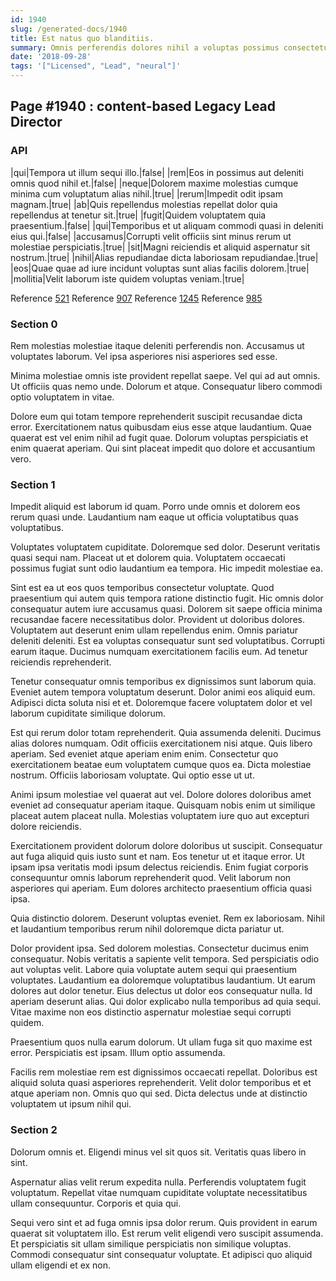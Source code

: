```yaml
---
id: 1940
slug: /generated-docs/1940
title: Est natus quo blanditiis.
summary: Omnis perferendis dolores nihil a voluptas possimus consectetur.
date: '2018-09-28'
tags: '["Licensed", "Lead", "neural"]'
---
```


## Page #1940 : content-based Legacy Lead Director
### API

|qui|Tempora ut illum sequi illo.|false|
|rem|Eos in possimus aut deleniti omnis quod nihil et.|false|
|neque|Dolorem maxime molestias cumque minima cum voluptatum alias nihil.|true|
|rerum|Impedit odit ipsam magnam.|true|
|ab|Quis repellendus molestias repellat dolor quia repellendus at tenetur sit.|true|
|fugit|Quidem voluptatem quia praesentium.|false|
|qui|Temporibus et ut aliquam commodi quasi in deleniti eius qui.|false|
|accusamus|Corrupti velit officiis sint minus rerum ut molestiae perspiciatis.|true|
|sit|Magni reiciendis et aliquid aspernatur sit nostrum.|true|
|nihil|Alias repudiandae dicta laboriosam repudiandae.|true|
|eos|Quae quae ad iure incidunt voluptas sunt alias facilis dolorem.|true|
|mollitia|Velit laborum iste quidem voluptas veniam.|true|

Reference [521](/generated-docs/521)
Reference [907](/generated-docs/907)
Reference [1245](/generated-docs/1245)
Reference [985](/generated-docs/985)


### Section 0
Rem molestias molestiae itaque deleniti perferendis non. Accusamus ut voluptates laborum. Vel ipsa asperiores nisi asperiores sed esse.
 Minima molestiae omnis iste provident repellat saepe. Vel qui ad aut omnis. Ut officiis quas nemo unde. Dolorum et atque. Consequatur libero commodi optio voluptatem in vitae.
 Dolore eum qui totam tempore reprehenderit suscipit recusandae dicta error. Exercitationem natus quibusdam eius esse atque laudantium. Quae quaerat est vel enim nihil ad fugit quae. Dolorum voluptas perspiciatis et enim quaerat aperiam. Qui sint placeat impedit quo dolore et accusantium vero.
### Section 1
Impedit aliquid est laborum id quam. Porro unde omnis et dolorem eos rerum quasi unde. Laudantium nam eaque ut officia voluptatibus quas voluptatibus.
 Voluptates voluptatem cupiditate. Doloremque sed dolor. Deserunt veritatis quasi sequi nam. Placeat ut et dolorem quia. Voluptatem occaecati possimus fugiat sunt odio laudantium ea tempora. Hic impedit molestiae ea.
 Sint est ea ut eos quos temporibus consectetur voluptate. Quod praesentium qui autem quis tempora ratione distinctio fugit. Hic omnis dolor consequatur autem iure accusamus quasi. Dolorem sit saepe officia minima recusandae facere necessitatibus dolor. Provident ut doloribus dolores.
Voluptatem aut deserunt enim ullam repellendus enim. Omnis pariatur deleniti deleniti. Est ea voluptas consequatur sunt sed voluptatibus. Corrupti earum itaque. Ducimus numquam exercitationem facilis eum. Ad tenetur reiciendis reprehenderit.
 Tenetur consequatur omnis temporibus ex dignissimos sunt laborum quia. Eveniet autem tempora voluptatum deserunt. Dolor animi eos aliquid eum. Adipisci dicta soluta nisi et et. Doloremque facere voluptatem dolor et vel laborum cupiditate similique dolorum.
 Est qui rerum dolor totam reprehenderit. Quia assumenda deleniti. Ducimus alias dolores numquam. Odit officiis exercitationem nisi atque. Quis libero aperiam.
Sed eveniet atque aperiam enim enim. Consectetur quo exercitationem beatae eum voluptatem cumque quos ea. Dicta molestiae nostrum. Officiis laboriosam voluptate. Qui optio esse ut ut.
 Animi ipsum molestiae vel quaerat aut vel. Dolore dolores doloribus amet eveniet ad consequatur aperiam itaque. Quisquam nobis enim ut similique placeat autem placeat nulla. Molestias voluptatem iure quo aut excepturi dolore reiciendis.
 Exercitationem provident dolorum dolore doloribus ut suscipit. Consequatur aut fuga aliquid quis iusto sunt et nam. Eos tenetur ut et itaque error.
Ut ipsam ipsa veritatis modi ipsum delectus reiciendis. Enim fugiat corporis consequuntur omnis laborum reprehenderit quod. Velit laborum non asperiores qui aperiam. Eum dolores architecto praesentium officia quasi ipsa.
 Quia distinctio dolorem. Deserunt voluptas eveniet. Rem ex laboriosam. Nihil et laudantium temporibus rerum nihil doloremque dicta pariatur ut.
 Dolor provident ipsa. Sed dolorem molestias. Consectetur ducimus enim consequatur. Nobis veritatis a sapiente velit tempora. Sed perspiciatis odio aut voluptas velit. Labore quia voluptate autem sequi qui praesentium voluptates.
Laudantium ea doloremque voluptatibus laudantium. Ut earum dolores aut dolor tenetur. Eius delectus ut dolor eos consequatur nulla. Id aperiam deserunt alias. Qui dolor explicabo nulla temporibus ad quia sequi. Vitae maxime non eos distinctio aspernatur molestiae sequi corrupti quidem.
 Praesentium quos nulla earum dolorum. Ut ullam fuga sit quo maxime est error. Perspiciatis est ipsam. Illum optio assumenda.
 Facilis rem molestiae rem est dignissimos occaecati repellat. Doloribus est aliquid soluta quasi asperiores reprehenderit. Velit dolor temporibus et et atque aperiam non. Omnis quo qui sed. Dicta delectus unde at distinctio voluptatem ut ipsum nihil qui.
### Section 2
Dolorum omnis et. Eligendi minus vel sit quos sit. Veritatis quas libero in sint.
 Aspernatur alias velit rerum expedita nulla. Perferendis voluptatem fugit voluptatum. Repellat vitae numquam cupiditate voluptate necessitatibus ullam consequuntur. Corporis et quia qui.
 Sequi vero sint et ad fuga omnis ipsa dolor rerum. Quis provident in earum quaerat sit voluptatem illo. Est rerum velit eligendi vero suscipit assumenda. Et perspiciatis sit ullam similique perspiciatis non similique voluptas. Commodi consequatur sint consequatur voluptate. Et adipisci quo aliquid ullam eligendi et ex non.
